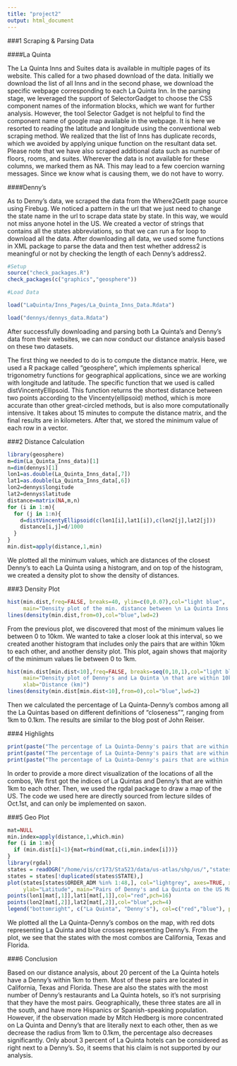 ```yaml
---
title: "project2"
output: html_document
---
```



###1 Scraping & Parsing Data\

####La Quinta\

The La Quinta Inns and Suites data is available in multiple pages of its website. This called for a two phased download of the data. Initially we download the list of all Inns and in the second phase, we download the specific webpage corresponding to each La Quinta Inn. In the parsing stage, we leveraged the support of SelectorGadget to choose the CSS component names of the information blocks, which we want for further analysis. However, the tool Selector Gadget is not helpful to find the component name of google map available in the webpage. It is here we resorted to reading the latitude and longitude using the conventional web scraping method. We realized that the list of Inns has duplicate records, which we avoided by applying unique function on the resultant data set. Please note that we have also scraped additional data such as number of floors, rooms, and suites. Wherever the data is not available for these columns, we marked them as NA. This may lead to a few coercion warning messages. Since we know what is causing them, we do not have to worry. 


####Denny's\

As to Denny's data, we scraped the data from the Where2GetIt page source using Firebug. We noticed a pattern in the url that we just need to change the state name in the url to scrape data state by state. In this way, we would not miss anyone hotel in the US. We created a vector of strings that contains all the states abbreviations, so that we can run a for loop to download all the data. After downloading all data, we used some functions in XML package to parse the data and then test whether address2 is meaningful or not by checking the length of each Denny's address2.


```r
#Setup
source("check_packages.R")
check_packages(c("graphics","geosphere"))

#Load Data

load("LaQuinta/Inns_Pages/La_Quinta_Inns_Data.Rdata")

load("dennys/dennys_data.Rdata")

```

After successfully downloading and parsing both La Quinta's and Denny's data from their websites, we can now conduct our distance analysis based on these two datasets.

The first thing we needed to do is to compute the distance matrix. Here, we used a R package called "geosphere", which implements spherical trigonometry functions for geographical applications, since we are working with longitude and latitude. The specific function that we used is called distVincentyEllipsoid. This function returns the shortest distance between two points according to the Vincenty(ellipsoid) method, which is more accurate than other great-circled methods, but is also more computationally intensive. It takes about 15 minutes to compute the distance matrix, and the final results are in kilometers. After that, we stored the minimum value of each row in a vector.


###2 Distance Calculation\

```r
library(geosphere)
m=dim(La_Quinta_Inns_data)[1]
n=dim(dennys)[1]
lon1=as.double(La_Quinta_Inns_data[,7])
lat1=as.double(La_Quinta_Inns_data[,6])
lon2=dennys$longitude
lat2=dennys$latitude
distance=matrix(NA,m,n)
for (i in 1:m){
  for (j in 1:n){
    d=distVincentyEllipsoid(c(lon1[i],lat1[i]),c(lon2[j],lat2[j]))
    distance[i,j]=d/1000
  }
}
min.dist=apply(distance,1,min)
```

We plotted all the minimum values, which are distances of the closest Denny's to each La Quinta using a histogram, and on top of the histogram, we created a density plot to show the density of distances.

###3 Density Plot\

```r
hist(min.dist,freq=FALSE, breaks=40, ylim=c(0,0.07),col="light blue",
     main="Density plot of the min. distance between \n La Quinta Inns and Denny's restaurants across the US",xlab="Minimum distance (km)")
lines(density(min.dist,from=0),col="blue",lwd=2)
```

From the previous plot, we discovered that most of the minimum values lie between 0 to 10km. We wanted to take a closer look at this interval, so we created another histogram that includes only the pairs that are within 10km to each other, and another density plot. This plot, again shows that majority of the minimum values lie between 0 to 1km.

```r
hist(min.dist[min.dist<10],freq=FALSE, breaks=seq(0,10,1),col="light blue",
     main="Density plot of Denny's and La Quinta \n that are within 10km radius to each other",
     xlab="Distance (km)")
lines(density(min.dist[min.dist<10],from=0),col="blue",lwd=2)
```

Then we calculated the percentage of La Quinta-Denny's combos among all the La Quintas based on different definitions of "closeness"", ranging from 1km to 0.1km. The results are similar to the blog post of John Reiser.

###4 Highlights\

```r
print(paste("The percentage of La Quinta-Denny's pairs that are within 1km is",length(min.dist[min.dist<1])*100/m,"%"))
print(paste("The percentage of La Quinta-Denny's pairs that are within 500m is",length(min.dist[min.dist<0.5])*100/m,"%"))
print(paste("The percentage of La Quinta-Denny's pairs that are within 100m is",length(min.dist[min.dist<0.1])*100/m,"%"))
```

In order to provide a more direct visualization of the locations of all the combos, We first got the indices of La Quintas and Denny's that are within 1km to each other. Then, we used the rgdal package to draw a map of the US. The code we used here are directly sourced from lecture sildes of Oct.1st, and can only be implemented on saxon.

###5 Geo Plot\

```r
mat=NULL
min.index=apply(distance,1,which.min)
for (i in 1:m){
  if (min.dist[i]<1){mat=rbind(mat,c(i,min.index[i]))}
}
library(rgdal)
states = readOGR("/home/vis/cr173/Sta523/data/us-atlas/shp/us/","states-unfiltered", stringsAsFactors=FALSE)
states = states[!duplicated(states$STATE),]
plot(states[states$ORDER_ADM %in% 1:48,], col="lightgrey", axes=TRUE, xlab="Longitude",
     ylab="Latitude", main="Pairs of Denny's and La Quinta on the US Map")
points(lon1[mat[,1]],lat1[mat[,1]],col="red",pch=16)
points(lon2[mat[,2]],lat2[mat[,2]],col="blue",pch=4)
legend("bottomright", c("La Quinta", "Denny's"), col=c("red","blue"), pch=c(16,4))
```

We plotted all the La Quinta-Denny's combos on the map, with red dots representing La Quinta and blue crosses representing Denny's. From the plot, we see that the states with the most combos are California, Texas and Florida.

###6 Conclusion\

Based on our distance analysis, about 20 percent of the La Quinta hotels have a Denny's within 1km to them. Most of these pairs are located in California, Texas and Florida. These are also the states with the most number of Denny's restaurants and La Quinta hotels, so it's not surprising that they have the most pairs. Geographically, these three states are all in the south, and have more Hispanics or Spanish-speaking population. However, if the observation made by Mitch Hedberg is more concentrated on La Quinta and Denny's that are literally next to each other, then as we decrease the radius from 1km to 0.1km, the percentage also decreases significantly. Only about 3 percent of La Quinta hotels can be considered as right next to a Denny's. So, it seems that his claim is not supported by our analysis.


